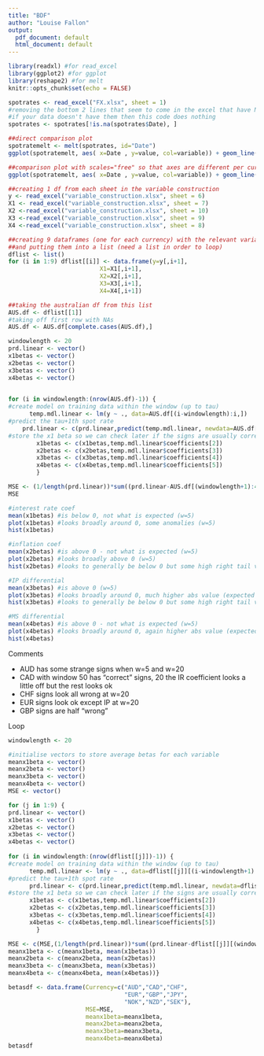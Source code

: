 ```yaml
---
title: "BDF"
author: "Louise Fallon"
output:
  pdf_document: default
  html_document: default
---
```


```r
library(readxl) #for read_excel
library(ggplot2) #for ggplot
library(reshape2) #for melt
knitr::opts_chunk$set(echo = FALSE)
```


```r
spotrates <- read_excel("FX.xlsx", sheet = 1)
#removing the bottom 2 lines that seem to come in the excel that have NAs.
#if your data doesn't have them then this code does nothing
spotrates <- spotrates[!is.na(spotrates$Date), ]
```

```r
##direct comparison plot
spotratemelt <- melt(spotrates, id="Date")
ggplot(spotratemelt, aes( x=Date , y=value, col=variable)) + geom_line()
```

```r
##comparison plot with scales="free" so that axes are different per currency
ggplot(spotratemelt, aes( x=Date , y=value, col=variable)) + geom_line() + facet_grid( variable ~ ., scales="free")
```

```r
##creating 1 df from each sheet in the variable construction
y <- read_excel("variable_construction.xlsx", sheet = 6)
X1 <- read_excel("variable_construction.xlsx", sheet = 7)
X2 <-read_excel("variable_construction.xlsx", sheet = 10)
X3 <-read_excel("variable_construction.xlsx", sheet = 9)
X4 <-read_excel("variable_construction.xlsx", sheet = 8)

##creating 9 dataframes (one for each currency) with the relevant variables
##and putting them into a list (need a list in order to loop)
dflist <- list()
for (i in 1:9) dflist[[i]] <- data.frame(y=y[,i+1],
                          X1=X1[,i+1],
                          X2=X2[,i+1],
                          X3=X3[,i+1],
                          X4=X4[,i+1])
```

```R
##taking the australian df from this list
AUS.df <- dflist[[1]]
#taking off first row with NAs
AUS.df <- AUS.df[complete.cases(AUS.df),]
```

```r
windowlength <- 20
prd.linear <- vector()
x1betas <- vector()
x2betas <- vector()
x3betas <- vector()
x4betas <- vector()

  
for (i in windowlength:(nrow(AUS.df)-1)) {
#create model on training data within the window (up to tau)
      temp.mdl.linear <- lm(y ~ ., data=AUS.df[(i-windowlength):i,])
#predict the tau+1th spot rate
    prd.linear <- c(prd.linear,predict(temp.mdl.linear, newdata=AUS.df[i+1,2:5]))
#store the x1 beta so we can check later if the signs are usually correct
        x1betas <- c(x1betas,temp.mdl.linear$coefficients[2])
        x2betas <- c(x2betas,temp.mdl.linear$coefficients[3])
        x3betas <- c(x3betas,temp.mdl.linear$coefficients[4])
        x4betas <- c(x4betas,temp.mdl.linear$coefficients[5])
        }

MSE <- (1/length(prd.linear))*sum((prd.linear-AUS.df[(windowlength+1):412,"y"])^2)
MSE
```

```r
#interest rate coef
mean(x1betas) #is below 0, not what is expected (w=5)
plot(x1betas) #looks broadly around 0, some anomalies (w=5)
hist(x1betas) 
```

```r
#inflation coef
mean(x2betas) #is above 0 - not what is expected (w=5)
plot(x2betas) #looks broadly above 0 (w=5)
hist(x2betas) #looks to generally be below 0 but some high right tail vals (w=5)
```

```r
#IP differential
mean(x3betas) #is above 0 (w=5)
plot(x3betas) #looks broadly around 0, much higher abs value (expected bc bigger scale)
hist(x3betas) #looks to generally be below 0 but some high right tail vals (w=5)
```

```r
#MS differential
mean(x4betas) #is above 0 - not what is expected (w=5)
plot(x4betas) #looks broadly around 0, again higher abs value (expected bc bigger scale) (w=5)
hist(x4betas)
```

Comments

* AUD has some strange signs when w=5 and w=20
* CAD with window 50 has "correct" signs, 20 the IR coefficient looks a little off but the rest looks ok
* CHF signs look all wrong at w=20
* EUR signs look ok except IP at w=20
* GBP signs are half "wrong"

Loop

```r
windowlength <- 20

#initialise vectors to store average betas for each variable
meanx1beta <- vector()
meanx2beta <- vector()
meanx3beta <- vector()
meanx4beta <- vector()
MSE <- vector()

for (j in 1:9) {
prd.linear <- vector()
x1betas <- vector()
x2betas <- vector()
x3betas <- vector()
x4betas <- vector()
  
for (i in windowlength:(nrow(dflist[[j]])-1)) {
#create model on training data within the window (up to tau)
      temp.mdl.linear <- lm(y ~ ., data=dflist[[j]][(i-windowlength+1):i,])
#predict the tau+1th spot rate
      prd.linear <- c(prd.linear,predict(temp.mdl.linear, newdata=dflist[[j]][i+1,2:5]))
#store the x1 beta so we can check later if the signs are usually correct
      x1betas <- c(x1betas,temp.mdl.linear$coefficients[2])
      x2betas <- c(x2betas,temp.mdl.linear$coefficients[3])
      x3betas <- c(x3betas,temp.mdl.linear$coefficients[4])
      x4betas <- c(x4betas,temp.mdl.linear$coefficients[5])
        }

MSE <- c(MSE,(1/length(prd.linear))*sum((prd.linear-dflist[[j]][(windowlength+1):412,"y"])^2))
meanx1beta <- c(meanx1beta, mean(x1betas))
meanx2beta <- c(meanx2beta, mean(x2betas))
meanx3beta <- c(meanx3beta, mean(x3betas))
meanx4beta <- c(meanx4beta, mean(x4betas))}

betasdf <- data.frame(Currency=c("AUD","CAD","CHF",
                                 "EUR","GBP","JPY",
                                 "NOK","NZD","SEK"),
                      MSE=MSE,
                      meanx1beta=meanx1beta,
                      meanx2beta=meanx2beta,
                      meanx3beta=meanx3beta,
                      meanx4beta=meanx4beta)
betasdf
```



